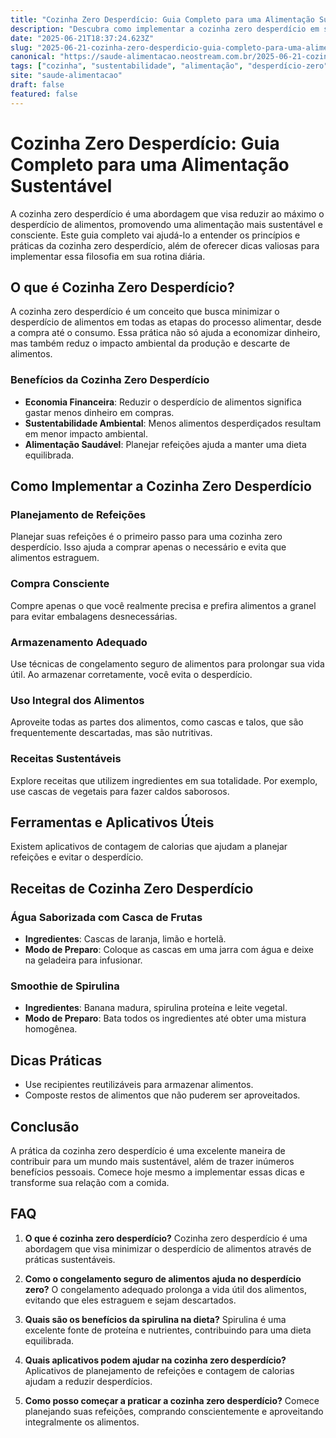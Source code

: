 ```yaml
---
title: "Cozinha Zero Desperdício: Guia Completo para uma Alimentação Sustentável"
description: "Descubra como implementar a cozinha zero desperdício em sua rotina, com dicas práticas e receitas sustentáveis para reduzir o impacto ambiental."
date: "2025-06-21T18:37:24.623Z"
slug: "2025-06-21-cozinha-zero-desperdicio-guia-completo-para-uma-alimentacao-sustentavel"
canonical: "https://saude-alimentacao.neostream.com.br/2025-06-21-cozinha-zero-desperdicio-guia-completo-para-uma-alimentacao-sustentavel"
tags: ["cozinha", "sustentabilidade", "alimentação", "desperdício-zero", "receitas"]
site: "saude-alimentacao"
draft: false
featured: false
---
```


# Cozinha Zero Desperdício: Guia Completo para uma Alimentação Sustentável

A cozinha zero desperdício é uma abordagem que visa reduzir ao máximo o desperdício de alimentos, promovendo uma alimentação mais sustentável e consciente. Este guia completo vai ajudá-lo a entender os princípios e práticas da cozinha zero desperdício, além de oferecer dicas valiosas para implementar essa filosofia em sua rotina diária.

## O que é Cozinha Zero Desperdício?

A cozinha zero desperdício é um conceito que busca minimizar o desperdício de alimentos em todas as etapas do processo alimentar, desde a compra até o consumo. Essa prática não só ajuda a economizar dinheiro, mas também reduz o impacto ambiental da produção e descarte de alimentos.

### Benefícios da Cozinha Zero Desperdício
- **Economia Financeira**: Reduzir o desperdício de alimentos significa gastar menos dinheiro em compras.
- **Sustentabilidade Ambiental**: Menos alimentos desperdiçados resultam em menor impacto ambiental.
- **Alimentação Saudável**: Planejar refeições ajuda a manter uma dieta equilibrada.

## Como Implementar a Cozinha Zero Desperdício

### Planejamento de Refeições
Planejar suas refeições é o primeiro passo para uma cozinha zero desperdício. Isso ajuda a comprar apenas o necessário e evita que alimentos estraguem.

### Compra Consciente
Compre apenas o que você realmente precisa e prefira alimentos a granel para evitar embalagens desnecessárias.

### Armazenamento Adequado
Use técnicas de congelamento seguro de alimentos para prolongar sua vida útil. Ao armazenar corretamente, você evita o desperdício.

### Uso Integral dos Alimentos
Aproveite todas as partes dos alimentos, como cascas e talos, que são frequentemente descartadas, mas são nutritivas.

### Receitas Sustentáveis
Explore receitas que utilizem ingredientes em sua totalidade. Por exemplo, use cascas de vegetais para fazer caldos saborosos.

## Ferramentas e Aplicativos Úteis
Existem aplicativos de contagem de calorias que ajudam a planejar refeições e evitar o desperdício.

## Receitas de Cozinha Zero Desperdício

### Água Saborizada com Casca de Frutas
- **Ingredientes**: Cascas de laranja, limão e hortelã.
- **Modo de Preparo**: Coloque as cascas em uma jarra com água e deixe na geladeira para infusionar.

### Smoothie de Spirulina
- **Ingredientes**: Banana madura, spirulina proteína e leite vegetal.
- **Modo de Preparo**: Bata todos os ingredientes até obter uma mistura homogênea.

## Dicas Práticas
- Use recipientes reutilizáveis para armazenar alimentos.
- Composte restos de alimentos que não puderem ser aproveitados.

## Conclusão
A prática da cozinha zero desperdício é uma excelente maneira de contribuir para um mundo mais sustentável, além de trazer inúmeros benefícios pessoais. Comece hoje mesmo a implementar essas dicas e transforme sua relação com a comida.

## FAQ

1. **O que é cozinha zero desperdício?**
   Cozinha zero desperdício é uma abordagem que visa minimizar o desperdício de alimentos através de práticas sustentáveis.

2. **Como o congelamento seguro de alimentos ajuda no desperdício zero?**
   O congelamento adequado prolonga a vida útil dos alimentos, evitando que eles estraguem e sejam descartados.

3. **Quais são os benefícios da spirulina na dieta?**
   Spirulina é uma excelente fonte de proteína e nutrientes, contribuindo para uma dieta equilibrada.

4. **Quais aplicativos podem ajudar na cozinha zero desperdício?**
   Aplicativos de planejamento de refeições e contagem de calorias ajudam a reduzir desperdícios.

5. **Como posso começar a praticar a cozinha zero desperdício?**
   Comece planejando suas refeições, comprando conscientemente e aproveitando integralmente os alimentos.
